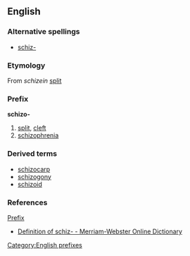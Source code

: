 ==English==
===Alternative spellings===
*[[schiz-]]

===Etymology===
From {{AGr.}} ''schizein'' [[split]]

===Prefix===
'''schizo-'''

# [[split]], [[cleft]]
# [[schizophrenia]]

===Derived terms===
* [[schizocarp]]
* [[schizogony]]
* [[schizoid]]

===References===
[[Prefix]]
*[http://m-w.com/dictionary/schiz- Definition of schiz- - Merriam-Webster Online Dictionary]

[[Category:English prefixes]]